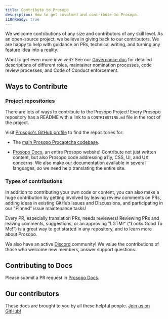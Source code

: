 ```yaml
---
title: Contribute to Prosopo
description: How to get involved and contribute to Prosopo.
i18nReady: true
---
```


We welcome contributions of any size and contributors of any skill level. As an open-source project, we believe in giving back to our contributors. We are happy to help with guidance on PRs, technical writing, and turning any feature idea into a reality.

Want to get even more involved? See our [Governance doc](https://github.com/prosopo/.github/blob/main/GOVERNANCE.md) for detailed descriptions of different roles, maintainer nomination processes, code review processes, and Code of Conduct enforcement.

## Ways to Contribute

### Project repositories

There are lots of ways to contribute to the Prosopo Project! Every Prosopo repository has a README with a link to a `CONTRIBUTING.md` file in the root of the project.

Visit [Prosopo's GitHub profile](https://github.com/prosopo) to find the repositories for:

- The [main Prosopo Procaptcha codebase](https://github.com/prosopo/captcha).

- [Prosopo Docs](https://github.com/prosopo/docs), an entire Prosopo website! Contribute not just written content, but also Prosopo code addressing a11y, CSS, UI, and UX concerns. We also make our documentation available in several languages, so we need help translating the entire site.

### Types of contributions

In addition to contributing your own code or content, you can also make a huge contribution by getting involved by leaving review comments on PRs, adding ideas in existing GitHub Issues and Discussions, and participating in our "Pinned" issue maintenance tasks!

Every PR, especially translation PRs, needs reviewers! Reviewing PRs and leaving comments, suggestions, or an approving "LGTM!" ("Looks Good To Me!") is a great way to get started in any repository, and to learn more about Prosopo.

We also have an active [Discord](https://discord.gg/dwQx2w9Tgm) community! We value the contributions of those who welcome new members, answer support questions.

## Contributing to Docs

Please submit a PR request in [Prosopo Docs](https://github.com/prosopo/docs).

## Our contributors

These docs are brought to you by all these helpful people. [Join us on GitHub!](https://github.com/prosopo/docs)

<ContributorList githubRepo="prosopo/docs" />
